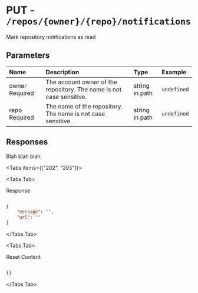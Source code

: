 
# PUT - `/repos/{owner}/{repo}/notifications`

Mark repository notifications as read

## Parameters

| Name | Description | Type | Example |
| :---- | :---- | :---- | :---- |
| owner <span class="bg-blue-100 text-blue-800 text-xs font-medium me-2 px-2.5 py-0.5 rounded dark:bg-blue-900 dark:text-blue-300">Required</span> | The account owner of the repository. The name is not case sensitive. | string in path | `undefined` |
| repo <span class="bg-blue-100 text-blue-800 text-xs font-medium me-2 px-2.5 py-0.5 rounded dark:bg-blue-900 dark:text-blue-300">Required</span> | The name of the repository. The name is not case sensitive. | string in path | `undefined` |

## Responses

Blah blah blah.

<Tabs items={["202", "205"]}>

<Tabs.Tab>

Response

```json

{
    "message": "",
    "url": ""
}

```

</Tabs.Tab>

<Tabs.Tab>

Reset Content

```json

{}

```

</Tabs.Tab>

</Tabs>